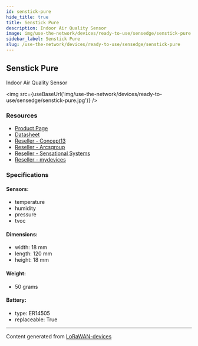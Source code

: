 ```yaml
---
id: senstick-pure
hide_title: true
title: Senstick Pure
description: Indoor Air Quality Sensor
image: img/use-the-network/devices/ready-to-use/sensedge/senstick-pure.jpg
sidebar_label: Senstick Pure
slug: /use-the-network/devices/ready-to-use/sensedge/senstick-pure
---
```



## Senstick Pure

Indoor Air Quality Sensor

<img src={useBaseUrl('img/use-the-network/devices/ready-to-use/sensedge/senstick-pure.jpg')} />

### Resources

- [Product Page](http://senstick.co)
- [Datasheet](http://senstick.co/downloads/Sensedge-SIAQ30-Datasheet.pdf)
- [Reseller - Concept13](https://www.concept13.co.uk/)
- [Reseller - Arcsgroup](https://thearcsgroup.com/)
- [Reseller - Sensational Systems](https://sensational.systems/)
- [Reseller - mydevices](https://mydevices.com/)

### Specifications

#### Sensors:

- temperature
- humidity
- pressure
- tvoc

#### Dimensions:

- width: 18 mm
- length: 120 mm
- height: 18 mm

#### Weight:

- 50 grams

#### Battery:

- type: ER14505
- replaceable: True

---

Content generated from [LoRaWAN-devices](https://github.com/TheThingsNetwork/lorawan-devices)
